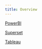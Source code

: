 ```yaml
---
title: Overview
---
```



[PowerBI](/resources/lens/bi_integration/powerbi/)

[Superset](/resources/lens/bi_integration/superset/)

[Tableau](/resources/lens/bi_integration/tableau/)
